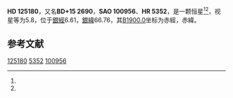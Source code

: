 {{Starbox begin
| name = HD 125180
}}
{{Starbox observe
| epoch = [[J2000.0|J2000.0]]
| constell = {{星座名待查}}<ref name=SIMBAD>{{cite web
 | url=http://simbad.u-strasbg.fr/simbad/sim-id?Ident=HR+5352
 | title=Pulsating variable Star
 | publisher=Centre de Données astronomiques de Strasbourg
 | work=SIMBAD
 | accessdate=2012-07-13
 | archive-date=2016-03-17
 | archive-url=https://web.archive.org/web/20160317001941/http://simbad.u-strasbg.fr/simbad/sim-id?Ident=HR+5352
 | dead-url=no
 }}</ref><ref name=DATA>{{cite web
 | url=http://vizier.u-strasbg.fr/viz-bin/VizieR-5?-out.add=.&-source=5050&-corr=PK=HR&-out.max=9999&HR=5352
 | title=VizieR Detailed Page
 | accessdate=2012-07-13
 | archive-date=2016-03-04
 | archive-url=https://web.archive.org/web/20160304213346/http://vizier.u-strasbg.fr/viz-bin/VizieR-5?-out.add=.&-source=5050&-corr=PK=HR&-out.max=9999&HR=5352
 | dead-url=no
 }}</ref>
| 星官 = 
| ra = {{RA|14|17|28.4}}<ref name=SIMBAD /><ref name=DATA />
| dec = {{DEC|+15|15|48}}<ref name=SIMBAD /><ref name=DATA />
| appmag_v = 5.8<ref name=SIMBAD /><ref name=DATA />
}}
{{Starbox character
| class = M3IIIa<ref name=SIMBAD /><ref name=DATA />
| b-v = 1.71<ref name=SIMBAD /><ref name=DATA />
| u-b = 2.07<ref name=SIMBAD /><ref name=DATA />
| r-i = 0.87E<ref name=SIMBAD /><ref name=DATA />
| variable = 
}}
{{Starbox astrometry
| radial_v = 2.07
| prop_mo_ra = -10
| parallax = 
| p_error = 
}}
{{Starbox catalog
| names =BD+15 2690，[[SAO星表|SAO]] 100956，[[HD星表|HD]] 125180，[[HR星表|HR]] 5352}}
{{Starbox reference |Simbad=HR+5352}}
{{Starbox end}}

'''HD 125180'''，又名'''BD+15 2690'''，'''SAO 100956'''、'''HR 5352'''，是一颗恒星<ref name=SIMBAD /><ref name=DATA />，视星等为5.8，位于[[銀道座標系|銀經]]6.61，[[銀道座標系|銀緯]]66.76，其[[B1900.0|B1900.0]]坐标为赤經{{RA|14|12|41.5}}，赤緯{{DEC|+15|66.76|34}}。

== 参考文献 ==
{{reflist}}

{{star-stub}}

[[Category:HD和HDE天體|125180]]
[[Category:HR天體|5352]]
[[Category:SAO天體|100956]]